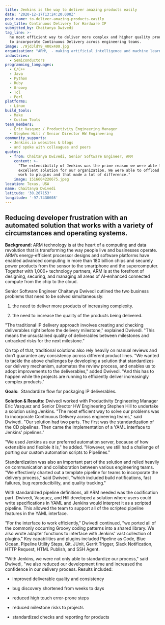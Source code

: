 ```yaml
---
title: Jenkins is the way to deliver amazing products easily
date: '2020-12-17T13:24:20.000Z'
post_name: to-deliver-amazing-products-easily
sub_title: Continuous Delivery for Hardware IP
submitted_by: Chaitanya Dwivedi
tag_line: >-
  he most efficient way to deliver more complex and higher quality products is
  to incorporate Continuous Delivery across engineering teams.
image: ./9jdJldY9_400x400.jpg
organization: "ARM\_ - making artificial intelligence and machine learning work better with IoT technology."
industries:
  - Semiconductors
programming_languages:
  - C/C++
  - Java
  - Python
  - Ruby
  - Groovy
  - Tcl
  - Perl
platforms:
  - Linux
build_tools:
  - Make
  - Custom Tools
team_members:
  - Eric Vasquez / Productivity Engineering Manager
  - Stephen Hill / Senior Director HW Engineering
community_supports:
  - Jenkins.io websites & blogs
  - and spoke with colleagues and peers
quotes:
  - from: Chaitanya Dwivedi, Senior Software Engineer, ARM
    content: >-
      "The extensibility of Jenkins was the prime reason we were able to make an
      excellent solution for our organization. We were able to offload a lot of
      work to plugins and that made a lot of difference."
    image: 1516604220675.jpeg
location: Texas, USA
name: Chaitanya Dwivedi
latitude: '30.267153'
longitude: '-97.7430608'
---
```

## Reducing developer frustration with an automated solution that works with a variety of circumstances and operating systems.

**Background:** ARM technology is at the heart of a computing and data revolution that is transforming the way people live and businesses operate. ARM’s energy-efficient processor designs and software platforms have enabled advanced computing in more than 180 billion chips and securely power products from the sensor to the smartphone and the supercomputer. Together with 1,000+ technology partners, ARM is at the forefront of designing, securing, and managing all areas of AI-enhanced connected compute from the chip to the cloud.

Senior Software Engineer Chaitanya Dwivedi outlined the two business problems that need to be solved simultaneously:

1.  the need to deliver more products of increasing complexity.

2.  the need to increase the quality of the products being delivered.

"The traditional IP delivery approach involves creating and checking deliverables right before the delivery milestone," explained Dwivedi. "This means the unsustained quality of deliverables between milestones and untracked risks for the next milestone."

On top of that, traditional solutions also rely heavily on manual reviews and don’t guarantee any consistency across different product lines. "We wanted to tackle the above challenges by developing a solution that standardizes our delivery mechanism, automates the review process, and enables us to adopt improvements to the deliverables," added Dwivedi. "And this has to happen while the projects are running to efficiently deliver increasingly complex products."

**Goals:**  Standardize flow for packaging IP deliverables.

<Testimonal idx="0" />

**Solution & Results:** Dwivedi worked with Productivity Engineering Manager Eric Vasquez and Senior Director HW Engineering Stephen Hill to undertake a solution using Jenkins. "The most efficient way to solve our problems was to incorporate Continuous Delivery across engineering teams," said Dwivedi. "Our solution had two parts. The first was the standardization of the CD pipelines. Then came the implementation of a YAML interface to Jenkins' pipelines."

"We used Jenkins as our preferred automation server, because of how extensible and flexible it is," he added. "However, we still had a challenge of porting our custom automation scripts to Pipelines."

Standardization was also an important part of the solution and relied heavily on communication and collaboration between various engineering teams. "We effectively charted out a template pipeline for teams to incorporate the delivery process," said Dwivedi, "which included build notifications, fast failures, bug reproducibility, and quality tracking."

With standardized pipeline definitions, all ARM needed was the codification part. Dwivedi, Vasquez, and Hill developed a solution where users could write specifications in YAML and Jenkins would interpret it as a scripted pipeline. This allowed the team to support all of the scripted pipeline features in the YAML interface.

"For the interface to work efficiently," Dwivedi continued, "we ported all of the commonly occurring Groovy coding patterns into a shared library. We also wrote adapter functions to interface with Jenkins' vast collection of plugins." Key capabilities and plugins included Pipeline as Code, Blue Ocean, Pipeline Utility Steps, Git, JUnit, Gerrit Trigger, Slack Notification, HTTP Request, HTML Publish, and SSH Agent.

"With Jenkins, we were not only able to standardize our process," said  Dwivedi, "we also reduced our development time and increased the confidence in our delivery process. Results included:

-   improved deliverable quality and consistency

-   bug discovery shortened from weeks to days

-   reduced high touch error-prone steps

-   reduced milestone risks to projects

-   standardized checks and reporting for products
